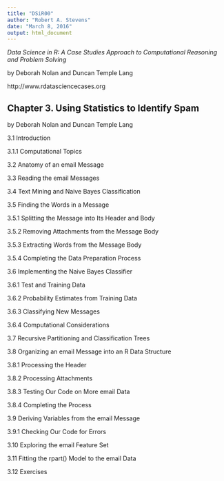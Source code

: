 ```yaml
---
title: "DSiR00"
author: "Robert A. Stevens"
date: "March 8, 2016"
output: html_document
---
```


*Data Science in R: A Case Studies Approach to Computational Reasoning and Problem Solving*

by Deborah Nolan and Duncan Temple Lang

http://www.rdatasciencecases.org

## Chapter 3. Using Statistics to Identify Spam 

by Deborah Nolan and Duncan Temple Lang

3.1 Introduction

3.1.1 Computational Topics

3.2 Anatomy of an email Message

3.3 Reading the email Messages

3.4 Text Mining and Naive Bayes Classification

3.5 Finding the Words in a Message

3.5.1 Splitting the Message into Its Header and Body

3.5.2 Removing Attachments from the Message Body

3.5.3 Extracting Words from the Message Body

3.5.4 Completing the Data Preparation Process

3.6 Implementing the Naive Bayes Classifier

3.6.1 Test and Training Data

3.6.2 Probability Estimates from Training Data

3.6.3 Classifying New Messages

3.6.4 Computational Considerations

3.7 Recursive Partitioning and Classification Trees

3.8 Organizing an email Message into an R Data Structure

3.8.1 Processing the Header

3.8.2 Processing Attachments

3.8.3 Testing Our Code on More email Data

3.8.4 Completing the Process

3.9 Deriving Variables from the email Message

3.9.1 Checking Our Code for Errors

3.10 Exploring the email Feature Set

3.11 Fitting the rpart() Model to the email Data

3.12 Exercises
